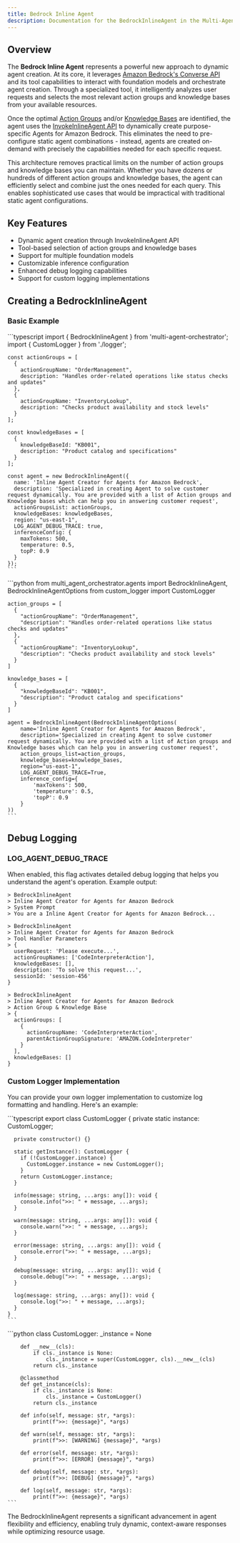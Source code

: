```yaml
---
title: Bedrock Inline Agent
description: Documentation for the BedrockInlineAgent in the Multi-Agent Orchestrator
---
```


## Overview

The **Bedrock Inline Agent** represents a powerful new approach to dynamic agent creation. At its core, it leverages [Amazon Bedrock's Converse API](https://docs.aws.amazon.com/bedrock/latest/userguide/conversation-inference.html) and its tool capabilities to interact with foundation models and orchestrate agent creation. Through a specialized tool, it intelligently analyzes user requests and selects the most relevant action groups and knowledge bases from your available resources.

Once the optimal [Action Groups](https://docs.aws.amazon.com/bedrock/latest/userguide/agents-action-create.html) and/or [Knowledge Bases](https://aws.amazon.com/bedrock/knowledge-bases/) are identified, the agent uses the [InvokeInlineAgent API](https://docs.aws.amazon.com/bedrock/latest/userguide/agents-create-inline.html) to dynamically create purpose-specific Agents for Amazon Bedrock. This eliminates the need to pre-configure static agent combinations - instead, agents are created on-demand with precisely the capabilities needed for each specific request.

This architecture removes practical limits on the number of action groups and knowledge bases you can maintain. Whether you have dozens or hundreds of different action groups and knowledge bases, the agent can efficiently select and combine just the ones needed for each query. This enables sophisticated use cases that would be impractical with traditional static agent configurations.

## Key Features

- Dynamic agent creation through InvokeInlineAgent API
- Tool-based selection of action groups and knowledge bases
- Support for multiple foundation models
- Customizable inference configuration
- Enhanced debug logging capabilities
- Support for custom logging implementations

## Creating a BedrockInlineAgent

### Basic Example 


<Tabs syncKey="runtime">
  <TabItem label="TypeScript" icon="seti:typescript" color="blue">
    ```typescript
    import { BedrockInlineAgent } from 'multi-agent-orchestrator';
    import { CustomLogger } from './logger';

    const actionGroups = [
      {
        actionGroupName: "OrderManagement",
        description: "Handles order-related operations like status checks and updates"
      },
      {
        actionGroupName: "InventoryLookup",
        description: "Checks product availability and stock levels"
      }
    ];

    const knowledgeBases = [
      {
        knowledgeBaseId: "KB001",
        description: "Product catalog and specifications"
      }
    ];

    const agent = new BedrockInlineAgent({
      name: 'Inline Agent Creator for Agents for Amazon Bedrock',
      description: 'Specialized in creating Agent to solve customer request dynamically. You are provided with a list of Action groups and Knowledge bases which can help you in answering customer request',
      actionGroupsList: actionGroups,
      knowledgeBases: knowledgeBases,
      region: "us-east-1",
      LOG_AGENT_DEBUG_TRACE: true,
      inferenceConfig: {
        maxTokens: 500,
        temperature: 0.5,
        topP: 0.9
      }
    });
    ```
  </TabItem>
  <TabItem label="Python" icon="seti:python">
    ```python
    from multi_agent_orchestrator.agents import BedrockInlineAgent, BedrockInlineAgentOptions
    from custom_logger import CustomLogger

    action_groups = [
      {
        "actionGroupName": "OrderManagement",
        "description": "Handles order-related operations like status checks and updates"
      },
      {
        "actionGroupName": "InventoryLookup",
        "description": "Checks product availability and stock levels"
      }
    ]

    knowledge_bases = [
      {
        "knowledgeBaseId": "KB001",
        "description": "Product catalog and specifications"
      }
    ]

    agent = BedrockInlineAgent(BedrockInlineAgentOptions(
        name='Inline Agent Creator for Agents for Amazon Bedrock',
        description='Specialized in creating Agent to solve customer request dynamically. You are provided with a list of Action groups and Knowledge bases which can help you in answering customer request',
        action_groups_list=action_groups,
        knowledge_bases=knowledge_bases,
        region="us-east-1",
        LOG_AGENT_DEBUG_TRACE=True,
        inference_config={
            'maxTokens': 500,
            'temperature': 0.5,
            'topP': 0.9
        }
    ))
    ```
  </TabItem>
</Tabs>

## Debug Logging

### LOG_AGENT_DEBUG_TRACE

When enabled, this flag activates detailed debug logging that helps you understand the agent's operation. Example output:

```text
> BedrockInlineAgent 
> Inline Agent Creator for Agents for Amazon Bedrock 
> System Prompt 
> You are a Inline Agent Creator for Agents for Amazon Bedrock...

> BedrockInlineAgent 
> Inline Agent Creator for Agents for Amazon Bedrock 
> Tool Handler Parameters 
> {
  userRequest: 'Please execute...',
  actionGroupNames: ['CodeInterpreterAction'],
  knowledgeBases: [],
  description: 'To solve this request...',
  sessionId: 'session-456'
}

> BedrockInlineAgent 
> Inline Agent Creator for Agents for Amazon Bedrock 
> Action Group & Knowledge Base 
> {
  actionGroups: [
    {
      actionGroupName: 'CodeInterpreterAction',
      parentActionGroupSignature: 'AMAZON.CodeInterpreter'
    }
  ],
  knowledgeBases: []
}
```

### Custom Logger Implementation

You can provide your own logger implementation to customize log formatting and handling. Here's an example:

<Tabs syncKey="runtime">
  <TabItem label="TypeScript" icon="seti:typescript" color="blue">
    ```typescript
    export class CustomLogger {
      private static instance: CustomLogger;

      private constructor() {}

      static getInstance(): CustomLogger {
        if (!CustomLogger.instance) {
          CustomLogger.instance = new CustomLogger();
        }
        return CustomLogger.instance;
      }

      info(message: string, ...args: any[]): void {
        console.info(">>: " + message, ...args);
      }

      warn(message: string, ...args: any[]): void {
        console.warn(">>: " + message, ...args);
      }

      error(message: string, ...args: any[]): void {
        console.error(">>: " + message, ...args);
      }

      debug(message: string, ...args: any[]): void {
        console.debug(">>: " + message, ...args);
      }

      log(message: string, ...args: any[]): void {
        console.log(">>: " + message, ...args);
      }
    }
    ```
  </TabItem>
  <TabItem label="Python" icon="seti:python">
    ```python
    class CustomLogger:
        _instance = None

        def __new__(cls):
            if cls._instance is None:
                cls._instance = super(CustomLogger, cls).__new__(cls)
            return cls._instance

        @classmethod
        def get_instance(cls):
            if cls._instance is None:
                cls._instance = CustomLogger()
            return cls._instance

        def info(self, message: str, *args):
            print(f">>: {message}", *args)

        def warn(self, message: str, *args):
            print(f">>: [WARNING] {message}", *args)

        def error(self, message: str, *args):
            print(f">>: [ERROR] {message}", *args)

        def debug(self, message: str, *args):
            print(f">>: [DEBUG] {message}", *args)

        def log(self, message: str, *args):
            print(f">>: {message}", *args)
    ```
  </TabItem>
</Tabs>

The BedrockInlineAgent represents a significant advancement in agent flexibility and efficiency, enabling truly dynamic, context-aware responses while optimizing resource usage.